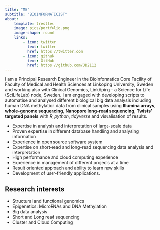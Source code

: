 ```yaml
---
title: "ME"
subtitle: "BIOINFORMATICIST"
about:
    template: trestles
    image: pics/portfolio.png
    image-shape: round
    links: 
        - icon: twitter
          text: twitter
          href: https://twitter.com
        - icon: github
          text: GitHub
          href: https://github.com/JD2112
---
```


I am a Principal Research Engineer in the Bioinformatics Core Facility of Faculty of Medical and Health Sciences at Linkoping University, Sweden and working also with Clinical Genomics, Linköping - a Science for Life (SciLifeLab) node, Sweden. I am engaged with developing scripts to automatise and analysed different biological big data analysis including human DNA methylation data from clinical samples using **Illumina arrays**, **whole-genome sequencing**, **Nanopore long-read sequencing**, **Twists’ targeted panels** with *R*, *python*, *tidyverse* and visualisation of results. \


 - Expertise in analysis and interpretation of large-scale data \
 - Proven expertise in different database handling and analysing information \
 - Experience in open source software system \
 - Expertise on short-read and long-read sequencing data analysis and interpretation \
 - High performance and cloud computing experience \
 - Experience in management of different projects at a time \
 - Result oriented approach and ability to learn new skills \
 - Development of user-friendly applications.

## Research interests

- Structural and functional genomics \
- Epigenetics: MicroRNAs and DNA Methylation \
- Big data analysis \
- Short and Long read sequencing \
- Cluster and Cloud Computing